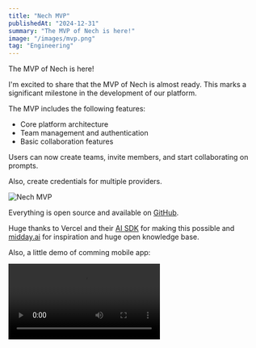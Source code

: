 ```yaml
---
title: "Nech MVP"
publishedAt: "2024-12-31"
summary: "The MVP of Nech is here!"
image: "/images/mvp.png"
tag: "Engineering"
---
```


The MVP of Nech is here!

I'm excited to share that the MVP of Nech is almost ready. This marks a significant milestone in the development of our platform.

The MVP includes the following features:

- Core platform architecture
- Team management and authentication
- Basic collaboration features

Users can now create teams, invite members, and start collaborating on prompts.

Also, create credentials for multiple providers.

![Nech MVP](/images/create-credentials.png)

Everything is open source and available on [GitHub](https://github.com/nech-ai/nech).

Huge thanks to Vercel and their [AI SDK](https://sdk.vercel.ai/) for making this possible and [midday.ai](https://midday.ai) for inspiration and huge open knowledge base.

Also, a little demo of comming mobile app:

<video width="300px" src="/videos/mobile-welcome.mp4" controls />
